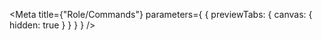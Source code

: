 
<Meta
  title={"Role/Commands"}
  parameters={
    {
      previewTabs: {
        canvas: {
          hidden: true
        }
      }
    }
  }
/>

<D2RoleCommandSectionIndex />
